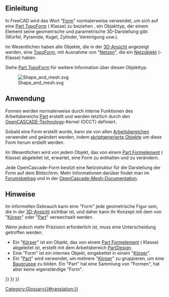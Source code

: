 <languages/>

<span id="Introduction"></span>
== Einleitung ==

In FreeCAD wird das Wort "[[Shape/de|Form]]" normalerweise verwendet, um sich auf eine [[Part_TopoShape/de|Part TopoForm]] ({{incode|Part::TopoShape}} Klasse) zu beziehen , ein Objekttyp, der einem Element seine geometrische und parametrische 3D-Darstellung gibt (Würfel, Pyramide, Kugel, Zylinder, Vereinigung usw.).

Im Wesentlichen haben alle Objekte, die in der [[3D view/de|3D-Ansicht]] angezeigt werden, eine [[Part_TopoShape/de|TopoForm]], mit Ausnahme von "[[Mesh/de|Netzen]]", die ein [[Mesh_MeshObject/de|Netzobjekt]] ({{incode|Mesh::MeshObject}}-Klasse) haben.

Siehe [[Part_TopoShape/de|Part TopoForm]] für weitere Information über diesen Objekttyp.

[[File:Shape_and_mesh.svg]]

{{Caption|Links: parametrische [[Shape/de|Form]], definiert durch Eigenschaften. Rechts: [[Mesh/de|Polygonnetz]], definiert durch Knoten und dreieckigen Oberflächen.}}

<span id="Usage"></span>
==Anwendung==

Formen werden normalerweise durch interne Funktionen des Arbeitsbereichs [[Part_Workbench/de|Part]] erstellt und werden letztlich durch den [[OpenCASCADE/de|OpenCASCADE-Technology]]-Kernel (OCCT) definiert.

Sobald eine Form erstellt wurde, kann sie von allen [[Workbenches/de|Arbeitsbereichen]] verwendet und geändert werden, indem [[scripted objects/de|skriptgenerierte Objekte]] um diese Form herum erstellt werden.

Im Wesentlichen wird von jedem Objekt, das von einem [[Part_Feature/de|Part Formelement]] ({{incode|Part::Feature}} Klasse) abgeleitet ist, erwartet, eine Form zu enthalten und zu verändern.

Jede OpenCascade-Form besitzt eine Netzstruktur für die Darstellung der Form auf dem Bildschirm. Mehr Informationen darüber findet man im [https://forum.freecad.org/viewtopic.php?t=77521&start=10#p674947 Forumsbeitrag] und in der [https://dev.opencascade.org/doc/overview/html/occt_user_guides__mesh.html OpenCascade-Mesh-Documentation].

<span id="Notes"></span>
== Hinweise ==

Im informellen Gebrauch kann eine "Form" jede geometrische Figur sein, die in der [[3D view/de|3D-Ansicht]] sichtbar ist, und daher kann ihr Konzept mit dem von "[[Body/de|Körper]]" oder "[[Part/de|Part]]" verwechselt werden.

Wenn jedoch mehr Präzision erforderlich ist, muss eine Unterscheidung getroffen werden.
* Ein "[[Body/de|Körper]]" ist ein Objekt, das von einem [[Part_Feature/de|Part Formelement]] ({{incode|Part::Feature}} Klasse) abgeleitet ist, erstellt mit dem Arbeitsbereich [[PartDesign_Workbench/de|PartDesign]].
* Eine "Form" ist ein internes Objekt, eingebettet in einem "[[Body/de|Körper]]".
* Ein "[[Part/de|Part]]" wird verwendet, um mehrere "[[Body/de|Körper]]" zu gruppieren, um eine  [[assembly/de|Baugruppe]] zu bilden. Ein "Part" hat eine Sammlung von "Formen", hat aber keine eigenständige "Form".


{{Part Tools navi{{#translation:}}}}
{{Document objects navi{{#translation:}}}}
{{Userdocnavi{{#translation:}}}}
[[Category:Glossary{{#translation:}}]]